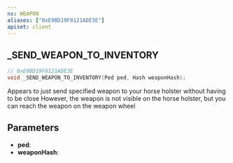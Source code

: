 ```yaml
---
ns: WEAPON
aliases: ["0xE9BD19F8121ADE3E"]
apiset: client
---
```

## _SEND_WEAPON_TO_INVENTORY

```c
// 0xE9BD19F8121ADE3E
void _SEND_WEAPON_TO_INVENTORY(Ped ped, Hash weaponHash);
```

Appears to just send specified weapon to your horse holster without having to be close
However, the weapon is not visible on the horse holster, but you can reach the weapon on the weapon wheel

## Parameters
* **ped**:
* **weaponHash**: